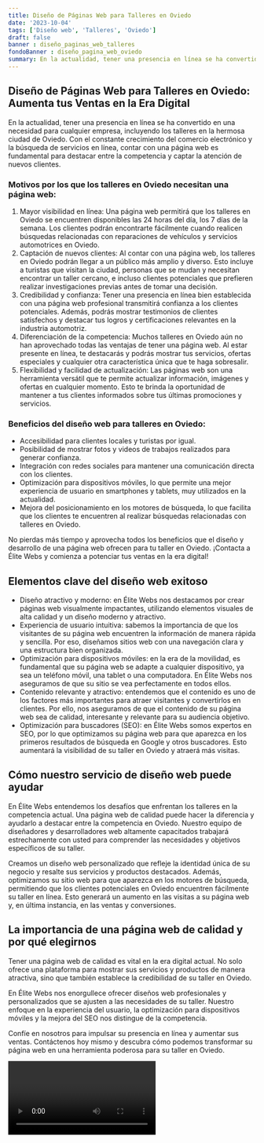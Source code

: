 ```yaml
---
title: Diseño de Páginas Web para Talleres en Oviedo
date: '2023-10-04'
tags: ['Diseño web', 'Talleres', 'Oviedo']
draft: false
banner : diseño_paginas_web_talleres
fondoBanner : diseño_pagina_web_oviedo
summary: En la actualidad, tener una presencia en línea se ha convertido en una necesidad para cualquier empresa, incluyendo los talleres en la hermosa ciudad de Oviedo. Con el constante crecimiento del comercio electrónico y la búsqueda de servicios en línea, contar con una página web es fundamental para destacar entre la competencia y captar la atención de nuevos clientes.
---
```


## Diseño de Páginas Web para Talleres en Oviedo: Aumenta tus Ventas en la Era Digital

En la actualidad, tener una presencia en línea se ha convertido en una necesidad para cualquier empresa, incluyendo los talleres en la hermosa ciudad de Oviedo. Con el constante crecimiento del comercio electrónico y la búsqueda de servicios en línea, contar con una página web es fundamental para destacar entre la competencia y captar la atención de nuevos clientes.

### Motivos por los que los talleres en Oviedo necesitan una página web:
1. Mayor visibilidad en línea: Una página web permitirá que los talleres en Oviedo se encuentren disponibles las 24 horas del día, los 7 días de la semana. Los clientes podrán encontrarte fácilmente cuando realicen búsquedas relacionadas con reparaciones de vehículos y servicios automotrices en Oviedo.
2. Captación de nuevos clientes: Al contar con una página web, los talleres en Oviedo podrán llegar a un público más amplio y diverso. Esto incluye a turistas que visitan la ciudad, personas que se mudan y necesitan encontrar un taller cercano, e incluso clientes potenciales que prefieren realizar investigaciones previas antes de tomar una decisión.
3. Credibilidad y confianza: Tener una presencia en línea bien establecida con una página web profesional transmitirá confianza a los clientes potenciales. Además, podrás mostrar testimonios de clientes satisfechos y destacar tus logros y certificaciones relevantes en la industria automotriz.
4. Diferenciación de la competencia: Muchos talleres en Oviedo aún no han aprovechado todas las ventajas de tener una página web. Al estar presente en línea, te destacarás y podrás mostrar tus servicios, ofertas especiales y cualquier otra característica única que te haga sobresalir.
5. Flexibilidad y facilidad de actualización: Las páginas web son una herramienta versátil que te permite actualizar información, imágenes y ofertas en cualquier momento. Esto te brinda la oportunidad de mantener a tus clientes informados sobre tus últimas promociones y servicios.

### Beneficios del diseño web para talleres en Oviedo:
- Accesibilidad para clientes locales y turistas por igual.
- Posibilidad de mostrar fotos y videos de trabajos realizados para generar confianza.
- Integración con redes sociales para mantener una comunicación directa con los clientes.
- Optimización para dispositivos móviles, lo que permite una mejor experiencia de usuario en smartphones y tablets, muy utilizados en la actualidad.
- Mejora del posicionamiento en los motores de búsqueda, lo que facilita que los clientes te encuentren al realizar búsquedas relacionadas con talleres en Oviedo.

No pierdas más tiempo y aprovecha todos los beneficios que el diseño y desarrollo de una página web ofrecen para tu taller en Oviedo. ¡Contacta a Élite Webs y comienza a potenciar tus ventas en la era digital!

<GifSeo />

<Cta />

## Elementos clave del diseño web exitoso 

* Diseño atractivo y moderno: en Élite Webs nos destacamos por crear páginas web visualmente impactantes, utilizando elementos visuales de alta calidad y un diseño moderno y atractivo.
* Experiencia de usuario intuitiva: sabemos la importancia de que los visitantes de su página web encuentren la información de manera rápida y sencilla. Por eso, diseñamos sitios web con una navegación clara y una estructura bien organizada.
* Optimización para dispositivos móviles: en la era de la movilidad, es fundamental que su página web se adapte a cualquier dispositivo, ya sea un teléfono móvil, una tablet o una computadora. En Élite Webs nos aseguramos de que su sitio se vea perfectamente en todos ellos.
* Contenido relevante y atractivo: entendemos que el contenido es uno de los factores más importantes para atraer visitantes y convertirlos en clientes. Por ello, nos aseguramos de que el contenido de su página web sea de calidad, interesante y relevante para su audiencia objetivo.
* Optimización para buscadores (SEO): en Élite Webs somos expertos en SEO, por lo que optimizamos su página web para que aparezca en los primeros resultados de búsqueda en Google y otros buscadores. Esto aumentará la visibilidad de su taller en Oviedo y atraerá más visitas.

## Cómo nuestro servicio de diseño web puede ayudar

En Élite Webs entendemos los desafíos que enfrentan los talleres en la competencia actual. Una página web de calidad puede hacer la diferencia y ayudarlo a destacar entre la competencia en Oviedo. Nuestro equipo de diseñadores y desarrolladores web altamente capacitados trabajará estrechamente con usted para comprender las necesidades y objetivos específicos de su taller. 

Creamos un diseño web personalizado que refleje la identidad única de su negocio y resalte sus servicios y productos destacados. Además, optimizamos su sitio web para que aparezca en los motores de búsqueda, permitiendo que los clientes potenciales en Oviedo encuentren fácilmente su taller en línea. Esto generará un aumento en las visitas a su página web y, en última instancia, en las ventas y conversiones.

## La importancia de una página web de calidad y por qué elegirnos

Tener una página web de calidad es vital en la era digital actual. No solo ofrece una plataforma para mostrar sus servicios y productos de manera atractiva, sino que también establece la credibilidad de su taller en Oviedo. 

En Élite Webs nos enorgullece ofrecer diseños web profesionales y personalizados que se ajusten a las necesidades de su taller. Nuestro enfoque en la experiencia del usuario, la optimización para dispositivos móviles y la mejora del SEO nos distingue de la competencia.

Confíe en nosotros para impulsar su presencia en línea y aumentar sus ventas. Contáctenos hoy mismo y descubra cómo podemos transformar su página web en una herramienta poderosa para su taller en Oviedo.

<Video />

<CtaBot job='Talleres' city='Oviedo'/>

<Gmaps query='Oviedo+españa+maps' />